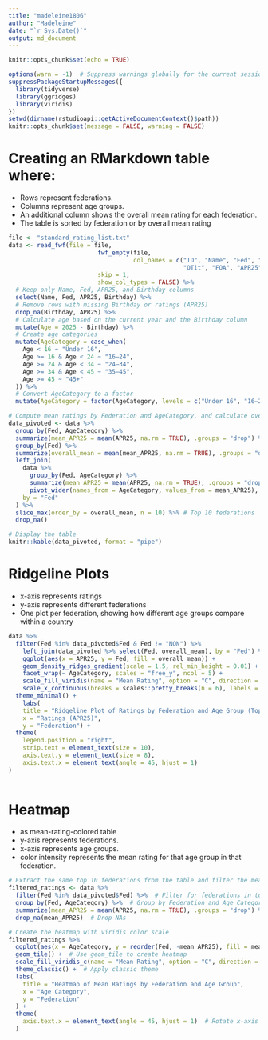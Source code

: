 ```yaml
---
title: "madeleine1806"
author: "Madeleine"
date: "`r Sys.Date()`"
output: md_document
---
```


```r
knitr::opts_chunk$set(echo = TRUE)
```
```r
options(warn = -1)  # Suppress warnings globally for the current session
suppressPackageStartupMessages({
  library(tidyverse)
  library(ggridges)
  library(viridis)
})
setwd(dirname(rstudioapi::getActiveDocumentContext()$path))
knitr::opts_chunk$set(message = FALSE, warning = FALSE)

```
# Creating an RMarkdown table where: 
- Rows represent federations. 
- Columns represent age groups. 
- An additional column shows the overall mean rating for each federation. 
- The table is sorted by federation or by overall mean rating
```r
file <- "standard_rating_list.txt"
data <- read_fwf(file = file, 
                         fwf_empty(file, 
                                   col_names = c("ID", "Name", "Fed", "Sex", "Tit", "WTit", 
                                                 "OTit", "FOA", "APR25", "Gms", "K", "Birthday", "Flag")),
                         skip = 1,
                         show_col_types = FALSE) %>%
  # Keep only Name, Fed, APR25, and Birthday columns
  select(Name, Fed, APR25, Birthday) %>%
  # Remove rows with missing Birthday or ratings (APR25)
  drop_na(Birthday, APR25) %>%
  # Calculate age based on the current year and the Birthday column
  mutate(Age = 2025 - Birthday) %>%
  # Create age categories
  mutate(AgeCategory = case_when(
    Age < 16 ~ "Under 16",
    Age >= 16 & Age < 24 ~ "16–24",
    Age >= 24 & Age < 34 ~ "24–34",
    Age >= 34 & Age < 45 ~ "35–45",
    Age >= 45 ~ "45+"
  )) %>%
  # Convert AgeCategory to a factor
  mutate(AgeCategory = factor(AgeCategory, levels = c("Under 16", "16–24", "24–34", "35–45", "45+")))

# Compute mean ratings by Federation and AgeCategory, and calculate overall mean
data_pivoted <- data %>%
  group_by(Fed, AgeCategory) %>%
  summarize(mean_APR25 = mean(APR25, na.rm = TRUE), .groups = "drop") %>%
  group_by(Fed) %>%
  summarize(overall_mean = mean(mean_APR25, na.rm = TRUE), .groups = "drop") %>%
  left_join(
    data %>%
      group_by(Fed, AgeCategory) %>%
      summarize(mean_APR25 = mean(APR25, na.rm = TRUE), .groups = "drop") %>%
      pivot_wider(names_from = AgeCategory, values_from = mean_APR25),
    by = "Fed"
  ) %>%
  slice_max(order_by = overall_mean, n = 10) %>% # Top 10 federations
  drop_na()

# Display the table
knitr::kable(data_pivoted, format = "pipe")
```
# Ridgeline Plots
- x-axis represents ratings 
- y-axis represents different federations
- One plot per federation, showing how different age groups compare within a country

```r

data %>%
  filter(Fed %in% data_pivoted$Fed & Fed != "NON") %>%
    left_join(data_pivoted %>% select(Fed, overall_mean), by = "Fed") %>%
    ggplot(aes(x = APR25, y = Fed, fill = overall_mean)) +
    geom_density_ridges_gradient(scale = 1.5, rel_min_height = 0.01) +
    facet_wrap(~ AgeCategory, scales = "free_y", ncol = 5) +
    scale_fill_viridis(name = "Mean Rating", option = "C", direction = -1) +
    scale_x_continuous(breaks = scales::pretty_breaks(n = 6), labels = scales::label_number()) +
  theme_minimal() +
    labs(
    title = "Ridgeline Plot of Ratings by Federation and Age Group (Top 10 Federations)",
    x = "Ratings (APR25)",
    y = "Federation") +
  theme(
    legend.position = "right",
    strip.text = element_text(size = 10),
    axis.text.y = element_text(size = 8),
    axis.text.x = element_text(angle = 45, hjust = 1)
)
  
```
# Heatmap 
- as mean-rating-colored table
- y-axis represents federations.
- x-axis represents age groups.
- color intensity represents the mean rating for that age group in that federation.

```r

# Extract the same top 10 federations from the table and filter the mean APR25 ratings for the top federations
filtered_ratings <- data %>%
  filter(Fed %in% data_pivoted$Fed) %>%  # Filter for federations in top 10 list
  group_by(Fed, AgeCategory) %>%  # Group by Federation and Age Category
  summarize(mean_APR25 = mean(APR25, na.rm = TRUE), .groups = "drop") %>%  # Calculate mean APR25 per group
  drop_na(mean_APR25)  # Drop NAs 

# Create the heatmap with viridis color scale
filtered_ratings %>%
  ggplot(aes(x = AgeCategory, y = reorder(Fed, -mean_APR25), fill = mean_APR25)) +
  geom_tile() +  # Use geom_tile to create heatmap
  scale_fill_viridis_c(name = "Mean Rating", option = "C", direction = -1) +  # Color scale
  theme_classic() +  # Apply classic theme
  labs(
    title = "Heatmap of Mean Ratings by Federation and Age Group",
    x = "Age Category",
    y = "Federation"
  ) + 
  theme(
    axis.text.x = element_text(angle = 45, hjust = 1)  # Rotate x-axis labels
  )
``` 